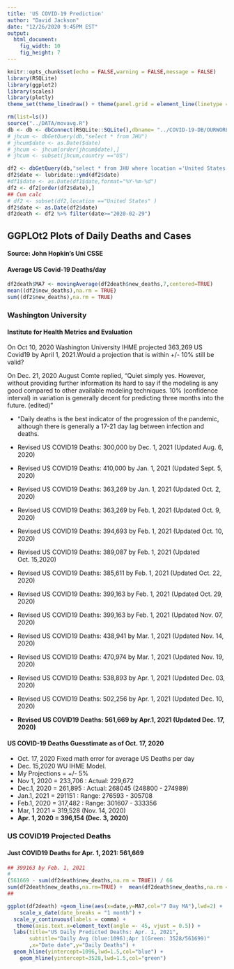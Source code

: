 ```yaml
---
title: 'US COVID-19 Prediction'
author: "David Jackson"
date: "12/26/2020 9:45PM EST"
output: 
  html_document: 
    fig_width: 10
    fig_height: 7
---
```


```r
knitr::opts_chunk$set(echo = FALSE,warning = FALSE,message = FALSE)
library(RSQLite)
library(ggplot2)
library(scales)
library(plotly)
theme_set(theme_linedraw() + theme(panel.grid = element_line(linetype = 'dashed')))
```

```r
rm(list=ls())
source("../DATA/movavg.R")
db <- db <- dbConnect(RSQLite::SQLite(),dbname= "../COVID-19-DB/OURWORLD.sqlite3")
# jhcum <- dbGetQuery(db,"select * from JHU")
# jhcum$date <- as.Date($date)
# jhcum <- jhcum[order(jhcum$date),]
# jhcum <- subset(jhcum,country =="US")

```

```r
df2 <- dbGetQuery(db,"select * from JHU where location ='United States'")
df2$date <- lubridate::ymd(df2$date)
#df1$date <- as.Date(df1$date,format="%Y-%m-%d")
df2 <- df2[order(df2$date),]
## Cum calc
# df2 <- subset(df2,location =="United States" )
df2$date <- as.Date(df2$date)
df2death <- df2 %>% filter(date>="2020-02-29") 

```

## GGPLOt2 Plots of Daily Deaths and Cases
#### Source: John Hopkin's Uni CSSE


#### Average US Covid-19 Deaths/day

```r
df2death$MA7 <- movingAverage(df2death$new_deaths,7,centered=TRUE)
mean((df2$new_deaths),na.rm = TRUE)
sum((df2$new_deaths),na.rm = TRUE)
```

### Washington University
#### Institute for Health Metrics and Evaluation
On Oct 10, 2020 Washington University IHME projected 363,269 US Covid19 by April 1, 2021.Would a projection  that is within  +/- 10%   still be valid?

On Dec. 21, 2020 August Comte replied,
"Quiet simply yes. However, without providing further  information its hard to say if the modeling is any good compared to other available modeling techniques. 10% (confidence interval) in variation is generally decent for predicting three months into the future. (edited) "

* "Daily deaths is the best indicator of the progression of the pandemic, although there is generally a 17-21 day lag between infection and deaths.

* Revised US COVID19 Deaths: 300,000 by Dec. 1, 2021 (Updated Aug. 6, 2020)
* Revised US COVID19 Deaths: 410,000 by Jan. 1, 2021 (Updated Sept. 5, 2020)
* Revised US COVID19 Deaths: 363,269 by Jan. 1, 2021 (Updated Oct. 2, 2020)
* Revised US COVID19 Deaths: 363,269 by Feb. 1, 2021 (Updated Oct. 9, 2020)
* Revised US COVID19 Deaths: 394,693 by Feb. 1, 2021 (Updated Oct. 10, 2020)
* Revised US COVID19 Deaths: 389,087 by Feb. 1, 2021 (Updated Oct. 15,2020)
* Revised US COVID19 Deaths: 385,611 by Feb. 1, 2021 (Updated Oct. 22, 2020)
* Revised US COVID19 Deaths: 399,163 by Feb. 1, 2021 (Updated Oct. 29, 2020)
* Revised US COVID19 Deaths: 399,163 by Feb. 1, 2021 (Updated Nov. 07, 2020)
* Revised US COVID19 Deaths: 438,941 by Mar. 1, 2021 (Updated Nov. 14, 2020)
* Revised US COVID19 Deaths: 470,974 by Mar. 1, 2021 (Updated Nov. 19, 2020)
* Revised US COVID19 Deaths: 538,893 by Apr. 1, 2021 (Updated Dec. 03, 2020)
* Revised US COVID19 Deaths: 502,256 by Apr. 1, 2021 (Updated Dec. 10, 2020)
* **Revised US COVID19 Deaths: 561,669 by Apr.1, 2021 (Updated Dec. 17, 2020)**

#### US COVID-19 Deaths  Guesstimate as of Oct. 17, 2020

* Oct. 17, 2020 Fixed math error for average US Deaths per day
* Dec. 15,2020 WU IHME Model.
* My Projections = +/- 5%
* Nov 1,  2020 = 233,706 : Actual: 229,672
* Dec.1,  2020 = 261,895 : Actual: 268045 (248800 - 274989)
* Jan.1,  2021 = 291151  : Range: 276593 - 305708
* Feb.1, 2020 = 317,482 : Range: 301607 - 333356
* Mar, 1 2021 = 319,528 (Nov. 14, 2020)
* **Apr. 1, 2020 = 396,154 (Dec. 3, 2020)**

### US COVID19 Projected Deaths
#### Just COVID19 Deaths for Apr. 1, 2021: 561,669

```r
## 399163 by Feb. 1, 2021
#
(561669 - sum(df2death$new_deaths,na.rm = TRUE)) / 66
sum(df2death$new_deaths,na.rm=TRUE) +  mean(df2death$new_deaths,na.rm = TRUE) *66
## 
```

```r
ggplot(df2death) +geom_line(aes(x=date,y=MA7,col="7 Day MA"),lwd=2) + 
    scale_x_date(date_breaks = "1 month") +
  scale_y_continuous(labels = comma) +
   theme(axis.text.x=element_text(angle =- 45, vjust = 0.5)) +
  labs(title="US Daily Predicted Deaths: Apr. 1, 2021",
       subtitle="Daily Avg (blue:1096);Apr 1(Green: 3528/561699)"
       ,x="Date date",y="Daily Deaths") +
  geom_hline(yintercept=1096,lwd=1.5,col="blue") +
    geom_hline(yintercept=3528,lwd=1.5,col="green")


```



